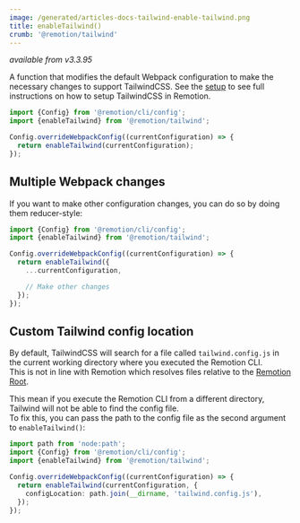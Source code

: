 ```yaml
---
image: /generated/articles-docs-tailwind-enable-tailwind.png
title: enableTailwind()
crumb: '@remotion/tailwind'
---
```


_available from v3.3.95_

A function that modifies the default Webpack configuration to make the necessary changes to support TailwindCSS.
See the [setup](/docs/tailwind) to see full instructions on how to setup TailwindCSS in Remotion.

```ts twoslash title="remotion.config.ts"
import {Config} from '@remotion/cli/config';
import {enableTailwind} from '@remotion/tailwind';

Config.overrideWebpackConfig((currentConfiguration) => {
  return enableTailwind(currentConfiguration);
});
```

## Multiple Webpack changes

If you want to make other configuration changes, you can do so by doing them reducer-style:

```ts twoslash title="remotion.config.ts"
import {Config} from '@remotion/cli/config';
import {enableTailwind} from '@remotion/tailwind';

Config.overrideWebpackConfig((currentConfiguration) => {
  return enableTailwind({
    ...currentConfiguration,

    // Make other changes
  });
});
```

## Custom Tailwind config location<AvailableFrom v="4.0.187" />

By default, TailwindCSS will search for a file called `tailwind.config.js` in the current working directory where you executed the Remotion CLI.  
This is not in line with Remotion which resolves files relative to the [Remotion Root](/docs/terminology/remotion-root).

This mean if you execute the Remotion CLI from a different directory, Tailwind will not be able to find the config file.  
To fix this, you can pass the path to the config file as the second argument to `enableTailwind()`:

```ts twoslash title="remotion.config.ts"
import path from 'node:path';
import {Config} from '@remotion/cli/config';
import {enableTailwind} from '@remotion/tailwind';

Config.overrideWebpackConfig((currentConfiguration) => {
  return enableTailwind(currentConfiguration, {
    configLocation: path.join(__dirname, 'tailwind.config.js'),
  });
});
```
